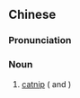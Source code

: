 {{also|猫薄荷}}
==Chinese==
{{zh-forms|s=猫薄荷}}

===Pronunciation===
{{zh-pron
|m=māobòhe
|c=maau1 bok6 ho4
|cat=n
}}

===Noun===
{{zh-noun}}
# [[catnip]] ({{taxlink|Nepeta cataria|species|noshow=1}} and {{taxlink|Nepeta grandiflora|species|noshow=1}})